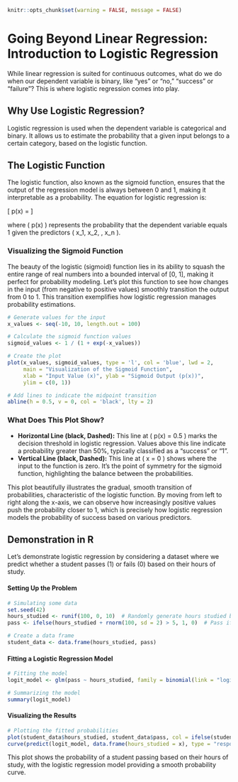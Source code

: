 ```r
knitr::opts_chunk$set(warning = FALSE, message = FALSE) 
```

# Going Beyond Linear Regression: Introduction to Logistic Regression

While linear regression is suited for continuous outcomes, what do we do when our dependent variable is binary, like "yes" or "no," "success" or "failure"? This is where logistic regression comes into play.

## Why Use Logistic Regression?

Logistic regression is used when the dependent variable is categorical and binary. It allows us to estimate the probability that a given input belongs to a certain category, based on the logistic function.

## The Logistic Function

The logistic function, also known as the sigmoid function, ensures that the output of the regression model is always between 0 and 1, making it interpretable as a probability. The equation for logistic regression is:

\[ p(x) = \frac{1}{1 + e^{-(\beta_0 + \beta_1x_1 + \beta_2x_2 + \ldots + \beta_nx_n)}} \]

where \( p(x) \) represents the probability that the dependent variable equals 1 given the predictors \( x_1, x_2, \ldots, x_n \). 

### Visualizing the Sigmoid Function

The beauty of the logistic (sigmoid) function lies in its ability to squash the entire range of real numbers into a bounded interval of [0, 1], making it perfect for probability modeling. Let’s plot this function to see how changes in the input (from negative to positive values) smoothly transition the output from 0 to 1. This transition exemplifies how logistic regression manages probability estimations.

```r
# Generate values for the input
x_values <- seq(-10, 10, length.out = 100)

# Calculate the sigmoid function values
sigmoid_values <- 1 / (1 + exp(-x_values))

# Create the plot
plot(x_values, sigmoid_values, type = 'l', col = 'blue', lwd = 2, 
     main = "Visualization of the Sigmoid Function",
     xlab = "Input Value (x)", ylab = "Sigmoid Output (p(x))",
     ylim = c(0, 1))

# Add lines to indicate the midpoint transition
abline(h = 0.5, v = 0, col = 'black', lty = 2)
```

### What Does This Plot Show?

- **Horizontal Line (black, Dashed):** This line at \( p(x) = 0.5 \) marks the decision threshold in logistic regression. Values above this line indicate a probability greater than 50%, typically classified as a "success" or "1".
- **Vertical Line (black, Dashed):** This line at \( x = 0 \) shows where the input to the function is zero. It's the point of symmetry for the sigmoid function, highlighting the balance between the probabilities.

This plot beautifully illustrates the gradual, smooth transition of probabilities, characteristic of the logistic function. By moving from left to right along the x-axis, we can observe how increasingly positive values push the probability closer to 1, which is precisely how logistic regression models the probability of success based on various predictors.


## Demonstration in R

Let's demonstrate logistic regression by considering a dataset where we predict whether a student passes (1) or fails (0) based on their hours of study.

#### Setting Up the Problem

```r
# Simulating some data
set.seed(42)
hours_studied <- runif(100, 0, 10)  # Randomly generate hours studied between 0 and 10
pass <- ifelse(hours_studied + rnorm(100, sd = 2) > 5, 1, 0)  # Pass if studied hours + noise > 5

# Create a data frame
student_data <- data.frame(hours_studied, pass)
```

#### Fitting a Logistic Regression Model

```r
# Fitting the model
logit_model <- glm(pass ~ hours_studied, family = binomial(link = "logit"), data = student_data)

# Summarizing the model
summary(logit_model)
```

#### Visualizing the Results

```r
# Plotting the fitted probabilities
plot(student_data$hours_studied, student_data$pass, col = ifelse(student_data$pass == 1, "green", "red"), pch = 19, main = "Probability of Passing based on Hours Studied")
curve(predict(logit_model, data.frame(hours_studied = x), type = "response"), add = TRUE)
```

This plot shows the probability of a student passing based on their hours of study, with the logistic regression model providing a smooth probability curve.

